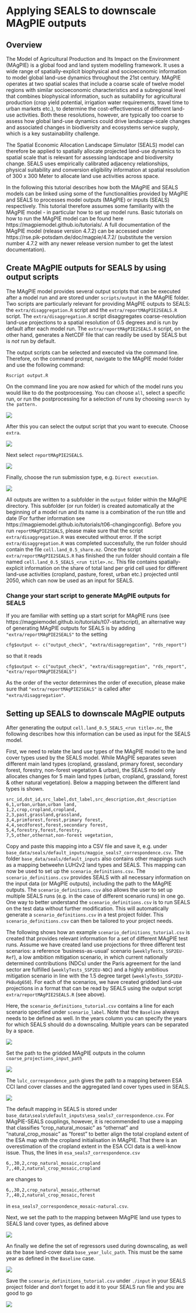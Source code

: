 # Applying SEALS to downscale MAgPIE outputs

## Overview

The Model of Agricultural Production and Its Impact on the Environment (MAgPIE) is a global food and land system modelling framework. It uses a wide range of spatially-explicit biophysical and socioeconomic information to model global land-use dynamics throughout the 21st century. MAgPIE operates at two spatial scales that include a coarse scale of twelve model regions with similar socioeconomic characteristics and a subregional level that combines biophysical information, such as suitability for agricultural production (crop yield potential, irrigation water requirements, travel time to urban markets etc.), to determine the cost-effectiveness of different land-use activities. Both these resolutions, however, are typically too coarse to assess how global land-use dynamics could drive landscape-scale changes and associated changes in biodiversity and ecosystems service supply, which is a key sustainability challenge.

The Spatial Economic Allocation Landscape Simulator (SEALS) model can therefore be applied to spatially allocate projected land-use dynamics to spatial scale that is relevant for assessing landscape and biodiversity change. SEALS uses empirically calibrated adjacency relationships, physical suitability and conversion eligibility information at spatial resolution of 300 x 300 Meter to allocate land use activities across space.

In the following this tutorial describes how both the MAgPIE and SEALS models can be linked using some of the functionalities provided by MAgPIE and SEALS to processes model outputs (MAgPIE) or inputs (SEALS) respectively. This tutorial therefore assumes some familiarity with the MAgPIE model - in particular how to set up model runs. Basic tutorials on how to run the MAgPIE model can be found here https://magpiemodel.github.io/tutorials/. A full documentation of the MAgPIE model (release version 4.7.2) can be accessed under https://rse.pik-potsdam.de/doc/magpie/4.7.2/ (substitute the version number 4.7.2 with any newer release version number to get the latest documentation).


## Create MAgPIE outputs for SEALS by using output scripts

The MAgPIE model provides several output scripts that can be executed after a model run and are stored under `scripts/output` in the MAgPIE folder. Two scripts are particularly relevant for providing MAgPIE outputs to SEALS: the `extra/disaggregation.R` script and the `extra/reportMAgPIE2SEALS.R` script. The `extra/disaggregation.R` script disaggregates coarse-resolution land-use projections to a spatial resolution of 0.5 degrees and is run by default after each model run. The `extra/reportMAgPIE2SEALS.R` script, on the other hand, generates a NetCDF file that can readily be used by SEALS but is _not_ run by default.

The output scripts can be selected and executed via the command line. Therefore, on the command prompt, navigate to the MAgPIE model folder and use the following command:

```
Rscript output.R
```

On the command line you are now asked for which of the model runs you would like to do the postprocessing. You can choose `all`, select a specific run, or run the postprocessing for a selection of runs by choosing `search by the pattern.`

![](images/magpie_output_script.png)

After this you can select the output script that you want to execute. Choose `extra`.

![](images/magpie_scripts_extra.png)

Next select `reportMAgPIE2SEALS`.

![](images/magpie_scripts_seals.png)

Finally, choose the run submission type, e.g. `Direct execution`.

![](images/magpie_submission_type.png)


All outputs are written to a subfolder in the `output` folder within the MAgPIE directory. This subfolder (or run folder) is created automatically at the beginning of a model run and its name is a combination of the run title and date (For further information see https://magpiemodel.github.io/tutorials/t06-changingconfig). Before you run `reportMAgPIE2SEALS`, please make sure that the script `extra/disaggregation.R` was executed without error. If the script `extra/disaggregation.R` was completed successfully, the run folder should contain the file `cell.land_0.5_share.mz`. Once the script `extra/reportMAgPIE2SEALS.R` has finished the run folder should contain a file named `cell.land_0.5_SEALS_<run title>.nc`. This file contains spatially-explicit information on the share of total land per grid cell used for different land-use activities (cropland, pasture, forest, urban etc.) projected until 2050, which can now be used as an input for SEALS.


### Change your start script to generate MAgPIE outputs for SEALS


If you are familiar with setting up a start script for MAgPIE runs (see https://magpiemodel.github.io/tutorials/t07-startscript), an alternative way of generating MAgPIE outputs for SEALS is by adding `"extra/reportMAgPIE2SEALS"` to the setting

```
cfg$output <- c("output_check", "extra/disaggregation", "rds_report")
```

so that it reads

```
cfg$output <- c("output_check", "extra/disaggregation", "rds_report", "extra/reportMAgPIE2SEALS")
```

As the order of the vector determines the order of execution, please make sure that `"extra/reportMAgPIE2SEALS"` is called after `"extra/disaggregation"`.

## Setting up SEALS to downscale MAgPIE outputs

After generating the output `cell.land_0.5_SEALS_<run title>.nc`, the following describes how this information can be used as input for the SEALS model.

First, we need to relate the land use types of the MAgPIE model to the land cover types used by the SEALS model. While MAgPIE separates seven different main land types (cropland, grassland, primary forest, secondary forest, forestry, non-forest vegetation & urban), the SEALS model only allocates changes for 5 main land types (urban, cropland, grassland, forest & other natural vegetation). Below a mapping between the different land types is shown.

```
src_id,dst_id,src_label,dst_label,src_description,dst_description
6,1,urban,urban,urban land,
1,2,crop,cropland,cropland,
2,3,past,grassland,grassland,
3,4,primforest,forest,primary forest,
4,4,secdforest,forest,secondary forest,
5,4,forestry,forest,forestry,
7,5,other,othernat,non-forest vegetation,
```

Copy and paste this mapping into a CSV file and save it, e.g. under `base_data/seals/default_inputs/magpie_seals7_correspondence.csv`. The folder `base_data/seals/default_inputs` also contains other mappings such as a mapping betweehn LUH2v2 land types and SEALS. This mapping can now be used to set up the `scenario_definitions.csv`. The `scenario_definitions.csv` provides SEALS with all necessary information on the input data (or MAgPIE outputs), including the path to the MAgPIE outputs. The `scenario_definitions.csv` also allows the user to set up multiple SEALS runs (e.g. in the case of different scenario runs) in one go. One way to better understand the `scenario_definitions.csv` is to run SEALS on the test data without further modification. This will automatically generate a `scenario_definitions.csv` in a test project folder. This `scenario_definitions.csv` can then be tailored to your project needs.

The following shows how an example `scenario_definitions_tutorial.csv` is created that provides relevant information for a set of different MAgPIE test runs. Assume we have created land use projections for three different test scenarios: a reference 'business-as-usual' scenario (`weeklyTests_SSP2EU-Ref`), a low ambition mitigation scenario, in which current nationally determined contributions (NDCs) under the Paris agreement for the land sector are fulfilled (`weeklyTests_SSP2EU-NDC`) and a highly ambitious mitigation scenario in line with the 1.5 degree target (`weeklyTests_SSP2EU-PkBudg650`). For each of the scenarios, we have created gridded land-use projections in a format that can be read by SEALS using the output script `extra/reportMAgPIE2SEALS.R` (see above).

Here, the `scenario_definitions_tutorial.csv` contains a line for each scenario specified under `scenario_label`. Note that the `Baseline` always needs to be defined as well. In the years column you can specify the years for which SEALS should do a downscaling. Multiple years can be separated by a space.

![](images/magpie_scenario_definitions1.png)

Set the path to the gridded MAgPIE outputs in the column `coarse_projections_input_path`

![](images/magpie_scenario_definitions2.png)

The `lulc_correspondence_path` gives the path to a mapping between ESA CCI land cover classes and the aggregated land cover types used in SEALS.

![](images/magpie_scenario_definitions3.png)

The default mapping in SEALS is stored under `base_data\seals\default_inputs\esa_seals7_correspondence.csv`. For MAgPIE-SEALS couplings, however, it is recommended to use a mapping that classifies "crop_natural_mosaic" as "othernat" and "natural_crop_mosaic" as "forest" to better align the total cropland extent of the ESA map with the cropland initialisation in MAgPIE. That there is an overestimation of the cropland extent in the ESA CCI data is a well-know issue. Thus, the lines in `esa_seals7_correspondence.csv`

```
6,,30,2,crop_natural_mosaic,cropland
7,,40,2,natural_crop_mosaic,cropland
```
are changes to

```
6,,30,2,crop_natural_mosaic,othernat
7,,40,2,natural_crop_mosaic,forest
```
in `esa_seals7_correspondence_mosaic-natural.csv`.

Next, we set the path to the mapping between MAgPIE land use types to SEALS land cover types, as defined above

![](images/magpie_scenario_definitions4.png)

An finally we define the set of regressors used during downscaling, as well as the base land-cover data `base_year_lulc_path`. This must be the same year as defined in the `Baseline` case.

![](images/magpie_scenario_definitions5.png)

Save the `scenario_definitions_tutorial.csv` under `./input` in your SEALS project folder and don't forget to add it to your SEALS run file and you are good to go

![](images/magpie_scenario_definitions6.png)




